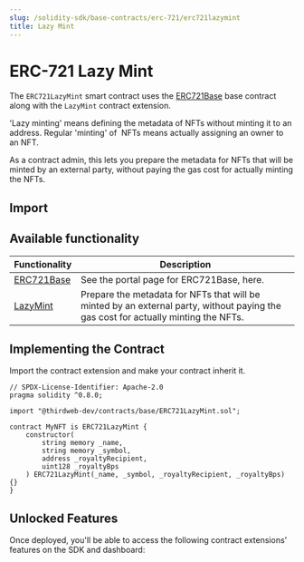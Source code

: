 ```yaml
---
slug: /solidity-sdk/base-contracts/erc-721/erc721lazymint
title: Lazy Mint
---
```



# ERC-721 Lazy Mint

The `ERC721LazyMint` smart contract uses the [ERC721Base](/solidity-sdk/base-contracts/erc-721/erc721base) base contract along with the `LazyMint` contract extension.

'Lazy minting' means defining the metadata of NFTs without minting it to an address. Regular 'minting' of  NFTs means actually assigning an owner to an NFT.

As a contract admin, this lets you prepare the metadata for NFTs that will be minted by an external party, without paying the gas cost for actually minting the NFTs.

<ViewContractCodeButton
  link="https://github.com/thirdweb-dev/contracts/blob/main/contracts/base/ERC721LazyMint.sol"
  name="ERC721LazyMint"
/>

## Import

<ImportSnippet type="base" category="ERC721" name="ERC721LazyMint" />

## Available functionality

| Functionality                                                 | Description                                                                                                                        |
| ------------------------------------------------------------- | ---------------------------------------------------------------------------------------------------------------------------------- |
| [ERC721Base](/solidity-sdk/base-contracts/erc-721/erc721base) | See the portal page for ERC721Base, here.                                                                                          |
| [LazyMint](/solidity-sdk/contract-extensions/lazymint)        | Prepare the metadata for NFTs that will be minted by an external party, without paying the gas cost for actually minting the NFTs. |

## Implementing the Contract

Import the contract extension and make your contract inherit it.

```solidity
// SPDX-License-Identifier: Apache-2.0
pragma solidity ^0.8.0;

import "@thirdweb-dev/contracts/base/ERC721LazyMint.sol";

contract MyNFT is ERC721LazyMint {
    constructor(
        string memory _name,
        string memory _symbol,
        address _royaltyRecipient,
        uint128 _royaltyBps
    ) ERC721LazyMint(_name, _symbol, _royaltyRecipient, _royaltyBps) {}
}
```

## Unlocked Features

Once deployed, you'll be able to access the following contract extensions' features on the SDK and dashboard:

<div className="row" style={{ marginBottom: 24, flexWrap: 'wrap' }}>
<div className="col col--6" style={{marginTop:16}} >
  <QuickstartCard
    name="ERC721Base"
    link="/solidity-sdk/base-contracts/erc-721/erc721base#unlocked-features"
    image="/assets/icons/nft.png"
  />
</div>

<div className="col col--6" style={{ marginTop: 16 }}>
  <QuickstartCard
    name="LazyMint"
    link="/solidity-sdk/contract-extensions/lazymint#unlocked-features"
    image="/assets/icons/general.png"
  />
</div>

</div>
